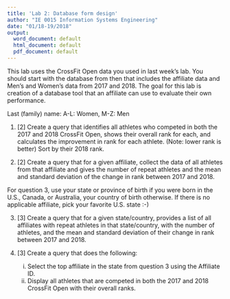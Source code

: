 ```yaml
---
title: 'Lab 2: Database form design'
author: "IE 0015 Information Systems Engineering"
date: "01/18-19/2018"
output:
  word_document: default
  html_document: default
  pdf_document: default
---
```


This lab uses the CrossFit Open data you used in last week's lab. You should start with the database from then that includes the affiliate data and Men's and Women's data from 2017 and 2018.  The goal for this lab is creation of a database tool that an affiliate can use to evaluate their own performance.

Last (family) name:  A-L: Women,  M-Z: Men

1. [2] Create a query that identifies all athletes who competed in both the 2017 and 2018 CrossFit Open, shows their overall rank for each, and calculates the improvement in rank for each athlete. (Note: lower rank is better)  Sort by their 2018 rank.


2. [2] Create a query that for a given affiliate, collect the data of all athletes from that affiliate and gives the number of repeat athletes and the mean and standard deviation of the change in rank between 2017 and 2018.



For question 3, use your state or province of birth if you were born in the U.S., Canada, or Australia, your country of birth otherwise.  If there is no applicable affiliate, pick your favorite U.S. state :-)

3. [3] Create a query that for a given state/country, provides a list of all affiliates with repeat athletes in that state/country, with the number of athletes, and the mean and standard deviation of their change in rank between 2017 and 2018.



4. [3]  Create a query that does the following:

    i.  Select the top affiliate in the state from question 3 using the Affiliate ID.
    ii. Display all athletes that are competed in both the 2017 and 2018 CrossFit Open with their overall ranks.
    
